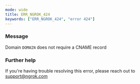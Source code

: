 ```yaml
---
mode: wide
title: ERR_NGROK_424
keywords: ["ERR_NGROK_424", "error 424"]
---
```


### Message

Domain `DOMAIN` does not require a CNAME record

### Further help

If you're having trouble resolving this error, please reach out to [support@ngrok.com](mailto:support@ngrok.com?subject=Help%20with%20ERR_NGROK_424)

